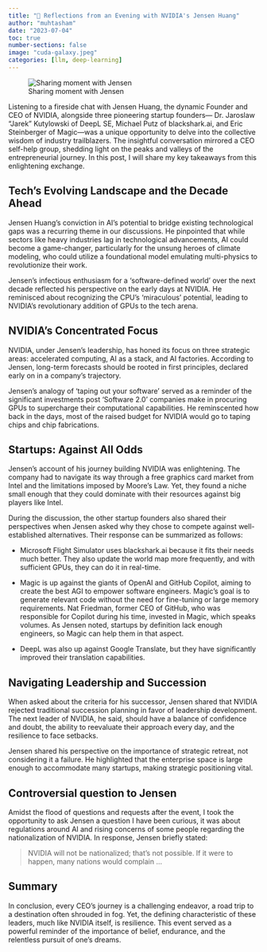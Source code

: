 ```yaml
---
title: "🚀 Reflections from an Evening with NVIDIA's Jensen Huang"
author: "muhtasham"
date: "2023-07-04"
toc: true
number-sections: false
image: "cuda-galaxy.jpeg"
categories: [llm, deep-learning]
---
```


![Sharing moment with Jensen](jensen-pic.png)

Listening to a fireside chat with Jensen Huang, the dynamic Founder and CEO of NVIDIA, alongside three pioneering startup founders— Dr. Jaroslaw “Jarek” Kutylowski of DeepL SE, Michael Putz of blackshark.ai, and Eric Steinberger of Magic—was a unique opportunity to delve into the collective wisdom of industry trailblazers. The insightful conversation mirrored a CEO self-help group, shedding light on the peaks and valleys of the entrepreneurial journey. In this post, I will share my key takeaways from this enlightening exchange.

## Tech's Evolving Landscape and the Decade Ahead

Jensen Huang's conviction in AI's potential to bridge existing technological gaps was a recurring theme in our discussions. He pinpointed that while sectors like heavy industries lag in technological advancements, AI could become a game-changer, particularly for the unsung heroes of climate modeling, who could utilize a foundational model emulating multi-physics to revolutionize their work.

Jensen's infectious enthusiasm for a 'software-defined world' over the next decade reflected his perspective on the early days at NVIDIA. He reminisced about recognizing the CPU's 'miraculous' potential, leading to NVIDIA's revolutionary addition of GPUs to the tech arena.

## NVIDIA's Concentrated Focus

NVIDIA, under Jensen's leadership, has honed its focus on three strategic areas: accelerated computing, AI as a stack, and AI factories. According to Jensen, long-term forecasts should be rooted in first principles, declared early on in a company's trajectory.

Jensen's analogy of 'taping out your software' served as a reminder of the significant investments post 'Software 2.0' companies make in procuring GPUs to supercharge their computational capabilities. He reminscented how back in the days, most of the raised budget for NVIDIA would go to taping chips and chip fabrications.

## Startups: Against All Odds

Jensen's account of his journey building NVIDIA was enlightening. The company had to navigate its way through a free graphics card market from Intel and the limitations imposed by Moore's Law. Yet, they found a niche small enough that they could dominate with their resources against big players like Intel.

During the discussion, the other startup founders also shared their perspectives when Jensen asked why they chose to compete against well-established alternatives. Their response can be summarized as follows:

- Microsoft Flight Simulator uses blackshark.ai because it fits their needs much better. They also update the world map more frequently, and with sufficient GPUs, they can do it in real-time.

- Magic is up against the giants of OpenAI and GitHub Copilot, aiming to create the best AGI to empower software engineers. Magic's goal is to generate relevant code without the need for fine-tuning or large memory requirements. Nat Friedman, former CEO of GitHub, who was responsible for Copilot during his time, invested in Magic, which speaks volumes. As Jensen noted, startups by definition lack enough engineers, so Magic can help them in that aspect.

- DeepL was also up against Google Translate, but they have significantly improved their translation capabilities.


## Navigating Leadership and Succession

When asked about the criteria for his successor, Jensen shared that NVIDIA rejected traditional succession planning in favor of leadership development. The next leader of NVIDIA, he said, should have a balance of confidence and doubt, the ability to reevaluate their approach every day, and the resilience to face setbacks.

Jensen shared his perspective on the importance of strategic retreat, not considering it a failure. He highlighted that the enterprise space is large enough to accommodate many startups, making strategic positioning vital. 

## Controversial question to Jensen

Amidst the flood of questions and requests after the event, I took the opportunity to ask Jensen a question I have been curious, it was about regulations around AI and rising concerns of some people regarding the nationalization of NVIDIA. In response, Jensen briefly stated:

> NVIDIA will not be nationalized; that's not possible. If it were to happen, many nations would complain ...


## Summary

In conclusion, every CEO's journey is a challenging endeavor, a road trip to a destination often shrouded in fog. Yet, the defining characteristic of these leaders, much like NVIDIA itself, is resilience. This event served as a powerful reminder of the importance of belief, endurance, and the relentless pursuit of one's dreams.